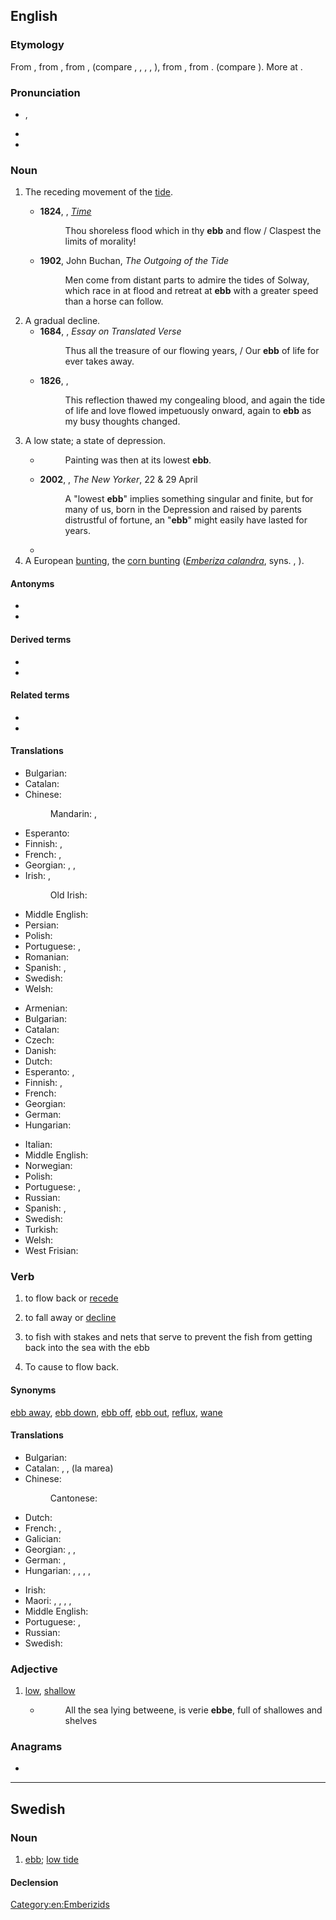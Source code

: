 {{also|-ebb}}
==English==

===Etymology===
From {{inh|en|enm|ebbe}}, from {{inh|en|ang|ebba||ebb, tide}}, from {{inh|en|gem-pro|*abjô}}, {{m|gem-pro|*abjǭ}} (compare {{cog|fy|ebbe}}, {{cog|nl|eb}}, {{cog|de|Ebbe}}, {{cog|da|ebbe}}, {{cog|non|efja||countercurrent}}), from {{der|en|gem-pro|*ab||off, away}}, from {{der|en|ine-pro|*apó}}. (compare {{cog|ang|af}}). More at {{m|en|[[of]], [[off]]}}.

===Pronunciation===
* {{enPR|ĕb}}, {{IPA|en|/ɛb/}}
* {{audio|en|en-us-ebb.ogg|Audio (US)}}
* {{rhymes|en|ɛb}}

===Noun===
{{en-noun}}

# The receding movement of the [[tide]].
#: {{ux|en|The boats will go out on the '''ebb'''.}}
#* '''1824''', {{w|Mary Shelley}}, ''[[s:Time (Shelley)|Time]]''
#*: Thou shoreless flood which in thy '''ebb''' and flow / Claspest the limits of morality!
#* '''1902''', John Buchan, ''The Outgoing of the Tide''
#*: Men come from distant parts to admire the tides of Solway, which race in at flood and retreat at '''ebb''' with a greater speed than a horse can follow.
# A gradual decline.
#* '''1684''', {{w|Wentworth Dillon, 4th Earl of Roscommon}}, ''Essay on Translated Verse''
#*: Thus all the treasure of our flowing years, / Our '''ebb''' of life for ever takes away.
#* '''1826''', {{w|Mary Shelley}}, ''{{w|The Last Man (Shelley)|The Last Man}}''
#*: This reflection thawed my congealing blood, and again the tide of life and love flowed impetuously onward, again to '''ebb''' as my busy thoughts changed.
# {{lb|en|especially in the phrase 'at a low ebb'}} A low state; a state of depression.
#* {{RQ:Dryden Painting}}
#*: Painting was then at its lowest '''ebb'''.
#* '''2002''', {{w|Joyce Carol Oates}}, ''The New Yorker'', 22 &amp; 29 April
#*: A "lowest '''ebb'''" implies something singular and finite, but for many of us, born in the Depression and raised by parents distrustful of fortune, an "'''ebb'''" might easily have lasted for years.
#* {{quote-journal|en|date=2020 July 29|author=Dr Joseph Brennan|title=Railways that reach out over the waves|journal=Rail|page=51|text=The 1987 book ''British Piers'' was written at a time when Britain's seaside resorts were perhaps at their lowest '''ebb''', with a groundswell of support for rejuvenation and conservation just beginning.}}
# A European [[bunting]], the [[corn bunting]] (''[[Emberiza calandra]]'', syns. {{taxlink|Emberiza miliaria|species|ver=161003}}, {{taxlink|Milaria calandra|species|ver=161003}}).

====Antonyms====
* {{l|en|flood}}
* {{l|en|flow}}

====Derived terms====
* {{l|en|ebb and flow}}
* {{l|en|ebb tide}}

====Related terms====
* {{l|en|neap}}
* {{l|en|tide}}

====Translations====
{{trans-top|receding movement of the tide}}
* Bulgarian: {{t+|bg|отлив|m}}
* Catalan: {{t|ca|reflux|m}}
* Chinese:
*: Mandarin: {{t+|cmn|退潮|tr=tuìcháo}}, {{t+|cmn|落潮|tr=luòcháo}}
* Esperanto: {{t|eo|forfluo}}
* Finnish: {{t+|fi|luode}}, {{t+|fi|laskuvesi}}
* French: {{t+|fr|reflux|m}}, {{t+|fr|jusant|m}}
* Georgian: {{t|ka|მიქცევა}}, {{t|ka|მიქცევის დინება}}, {{t|ka|ზღვის მიქცევა}}
* Irish: {{t|ga|aife|f}}, {{t|ga|trá|m}}
*: Old Irish: {{t|sga|aithbe|f|n}}
{{trans-mid}}
* Middle English: {{t|enm|ebbe}}
* Persian: {{t+|fa|جزر|tr=jazr}}
* Polish: {{t+|pl|odpływ|m}}
* Portuguese: {{t+|pt|vazante|f}}, {{t|pt|refluxo|m}}
* Romanian: {{t+|ro|reflux|n}}
* Spanish: {{t+|es|reflujo|m}}, {{t+|es|marea|f}}
* Swedish: {{t+|sv|ebb|c}}
* Welsh: {{t|cy|trai|m}}
{{trans-bottom}}

{{trans-top|low tide}}
* Armenian: {{t+|hy|տեղատվություն}}
* Bulgarian: {{t+|bg|отлив|m}}
* Catalan: {{t|ca|marea baixa}}
* Czech: {{t+|cs|odliv|m}}
* Danish: {{t+|da|ebbe|c}}
* Dutch: {{t+|nl|eb|n}}
* Esperanto: {{t|eo|refluo}}, {{t|eo|malfluso}}
* Finnish: {{t+|fi|laskuvesi}}, {{t+|fi|luode}}
* French: {{t+|fr|reflux|m}}
* Georgian: {{t|ka|ზღვის მიქცევა}}
* German: {{t+|de|Ebbe|f}}
* Hungarian: {{t+|hu|apály}}
{{trans-mid}}
* Italian: {{t|it|riflusso|m}}
* Middle English: {{t|enm|ebbe}}
* Norwegian: {{t+|no|fjære}}
* Polish: {{t+|pl|odpływ|m}}
* Portuguese: {{t+|pt|baixa-mar|f}}, {{t|pt|maré baixa|f}}
* Russian: {{t+|ru|отли́в|m}}
* Spanish: {{t|es|marea baja|f}}, {{t+|es|bajamar|f}}
* Swedish: {{t+|sv|ebb|c}}
* Turkish: {{t+|tr|cezir}}
* Welsh: {{t|cy|trai|m}}
* West Frisian: {{t|fy|ebba|c}}
{{trans-bottom}}

===Verb===
{{en-verb}}

# {{lb|en|intransitive}} to flow back or [[recede]]
#: {{ux|en|The tides '''ebbed''' at noon.}}
# {{lb|en|intransitive}} to fall away or [[decline]]
#: {{ux|en|The dying man's strength '''ebbed''' away.}}
# {{lb|en|intransitive}} to fish with stakes and nets that serve to prevent the fish from getting back into the sea with the ebb
# {{lb|en|transitive}} To cause to flow back.
#: {{rfquotek|en|Ford}}

====Synonyms====
[[ebb away]], [[ebb down]], [[ebb off]], [[ebb out]], [[reflux]], [[wane]]

====Translations====
{{trans-top|to fall away or decline}}
* Bulgarian: {{t+|bg|спадам}}
* Catalan: {{t+|ca|baixar}}, {{t+|ca|retirar-se}}, {{t+|ca|refluir}} (la marea)
* Chinese:
*: Cantonese: {{t|yue|減退|tr=gaam2 teoi3}}
* Dutch: {{t+|nl|wegebben}}
* French: {{t+|fr|refluer}}, {{t+|fr|décliner}}
* Galician: {{t|gl|vazar}}
* Georgian: {{t|ka|დაკნინება}}, {{t|ka|დაქვეითება}}, {{t|ka|რეგრესი}}
* German: {{t+|de|ebben}}, {{t+|de|abebben}}
* Hungarian: {{t+|hu|apad}}, {{t+|hu|hanyatlik}}, {{t+|hu|fogy}}, {{t+|hu|fogyatkozik}}, {{t+|hu|gyengül}}
{{trans-mid}}
* Irish: {{t|ga|tráigh}}
* Maori: {{t|mi|heke}} {{qualifier|of the tide}}, {{t|mi|tāwhati}}, {{t|mi|keketu}} {{qualifier|of the tide}}, {{t|mi|timu}} {{qualifier|of the tide}}, {{t|mi|tiremi}} {{qualifier|of the tide}}
* Middle English: {{t|enm|ebben}}
* Portuguese: {{t+|pt|vazar}}, {{t+|pt|refluir}}
* Russian: {{t+|ru|ослабевать}}
* Swedish: {{t+|sv|ebba}}
{{trans-bottom}}

===Adjective===
{{en-adj|er}}

# [[low]], [[shallow]]
#* {{RQ:Pliny Holland Historie of the World}}
#*: All the sea lying betweene, is verie '''ebbe''', full of shallowes and shelves

===Anagrams===
* {{anagrams|en|a=bbe|BBE}}

[[Category:en:Emberizids]]

----

==Swedish==

===Noun===
{{sv-noun|c}}

# [[ebb]]; [[low tide]]
#: {{ant|sv|flod|högvatten}}
#: {{syn|sv|lågvatten}}

====Declension====
{{sv-noun-unc-irreg-c|2=ebben}}